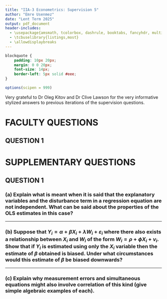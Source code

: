 ```yaml
---
title: "IIA-3 Econometrics: Supervision 5"
author: "Emre Usenmez"
date: "Lent Term 2025"
output: pdf_document
header-includes: 
  - \usepackage{amsmath, tcolorbox, dashrule, booktabs, fancyhdr, multirow}
  - \tcbuselibrary{listings,most}
  - \allowdisplaybreaks
---
```


<!-- This comment will not be displayed in the output. Below change to CSS style is to ensure the blocktexts are in the same form size as the rest of the text.-->

```css
blockquote {
    padding: 10px 20px;
    margin: 0 0 20px;
    font-size: 14px;
    border-left: 5px solid #eee;
}
```

<!-- below ensures the output are not presented in Scientific mode (e.g. 0.023+e4) but regular decimals -->
```r
options(scipen = 999)
```


\pagestyle{fancy}
\fancyhead[L]{2024-25 Part IIA Paper 3}
\fancyhead[R]{Supervision 4 Solutions}
\fancyfoot[L]{Gonville \& Caius}
\fancyfoot[R]{Emre Usenmez}


\textbf{\underline{Topics Covered}}
\begin{description}
\item[Faculty Qs:] 
\item[Supplementary Qs:] Endogeneity, measurement errors; simultaneous equations;
\end{description}

\bigskip

\textbf{\underline{Related Reading:}}
\begin{description}
\item Dougherty, \textit{Introduction to Econometrics}, $5^{th}$ ed, OUP 
  \subitem Chapter 8: Stochastic Regressors and Measurement Errors 
  \subitem Chapter 9: Simultaneous Equations Estimation
\item Wooldridge J M (2021) \textit{Introductory Econometrics: A Modern Approach}, $7^{th}$ ed, 
  \subitem Cengage Chapter 9: More on Specification and Data Issues 
  \subitem Chapter 16: Simultaneous Equations Models
\item Gujarati, D N and Porter, D (2009) \textit{Basic Econometrics} $7^{th}$ International ed, McGraw Hill 
  \subitem Chapter 13: Econometric Modeling: Model Specification and Diagnostic Testing 
  \subitem Chapter 20: Simultaneous-Equation Methods
\end{description}

\bigskip

\small Very grateful to Dr Oleg Kitov and Dr Clive Lawson for the very informative stylized answers to previous iterations of the supervision questions.
\normalsize



\pagebreak

# FACULTY QUESTIONS

\bigskip\bigskip
 

## QUESTION 1






\pagebreak

# SUPPLEMENTARY QUESTIONS

\bigskip\bigskip

## QUESTION 1

### (a) Explain what is meant when it is said that the explanatory variables and the disturbance term in a regression equation are not independent. What can be said about the properties of the OLS estimates in this case?

\begin{description}
\item[Answer:] 
If the disturbance term and the explanatory variables are not independent then they are correlated. Those explanatory variables that are correlated with the error term are called \textit{endogenous variables}. 

Since unibasedness depends on $Cov(\varepsilon_i, X_i)=0$, this dependency between the error term and the explanatory variables would yield biased estimates.
\end{description}

\bigskip\bigskip
***
\bigskip\bigskip

### (b) Suppose that $Y_i = \alpha + \beta X_i + \lambda W_i + \varepsilon_i$ where there also exists a relationship between $X_i$ and $W_i$ of the form $W_i = \rho + \phi X_i + v_i$. Show that if $Y_i$ is estimated using only the $X_i$ variable then the estimate of $\beta$ obtained is biased. Under what circumstances would this estimate of $\beta$ be biased downwards?

\begin{description}
\item[Answer:] 
Let's start by substituting in the latter expression into the former:
\begin{align*}
Y_i 
  &= \alpha + \beta X_i + \lambda W_i + \varepsilon_i \\
  &= \alpha + \beta X_i + \lambda (\rho + \phi X_i + v_i) + \varepsilon_i \\
  &= (\alpha + \lambda\rho) + (\beta + \lambda\phi) X_i + (\lambda v_i + \varepsilon_i) \\
  &= \gamma_0 + \gamma_1 X_i + u_i
\end{align*}
Now notice that both $W_i$ and $u_i$ depend on $v_i$. This means the assumption of exogeneity, i.e. independence between the explanatory variable and the disturbance term, would be violated when $Y$ is regressed on $X$. As a result, $\hat{\gamma_1}$ would be \textit{inconsistent} and \textit{biased}.

To see this, start by looking at the expression for the regression coefficient $\gamma_1$
\[
\hat{\gamma_1} = \frac{\displaystyle\sum_{i=1}^n(X_i - \bar{X})(Y_i - \bar{Y})}{\displaystyle\sum_{i=1}^n(X_i - \bar{X})^2} = \gamma_1 + \frac{\displaystyle\sum_{i=1}^n(X_i - \bar{X})(u_i - \bar{u})}{\displaystyle\sum_{i=1}^n(X_i - \bar{X})^2}
\]
Since $X$ and $u$ are not distributed independently of each other, we can't summarize the distribution of the error term, or obtain an expresssion for its expected value. The most we can do is to determine how the error term would behave if the sample were very large.

However, neither the numerator nor the denominator tends to a particular limit as $n$ increases. To get around this, we can divide both the numerator and the denominator by $n$. Then the probability limit of $\hat{\gamma_1}$ as $n$ tends to infinity becomes
\begin{align*}
plim(\hat{\gamma_1}) 
  &= \gamma_1 +  \frac{plim \bigg( \displaystyle \frac{1}{n}\sum_{i=1}^n(X_i - \bar{X})(u_i - \bar{u}) \bigg)}{plim \bigg( \displaystyle \frac{1}{n}\sum_{i=1}^n(X_i - \bar{X})^2 \bigg)} \\[6pt]
  &= \gamma_1 + \frac{Cov(X, u)}{Var(X)} \\[6pt]
  &= \gamma_1 + \frac{\displaystyle Cov\bigg((\frac{W-\rho-v}{\phi}),(\lambda v+\varepsilon)\bigg)}{Var\bigg(\displaystyle\frac{W-\rho-v}{\phi}\bigg)} \\[6pt]
  &= \gamma_1 + \frac{\displaystyle Cov\bigg(\frac{W-\rho}{\phi}, \lambda v \bigg)+Cov\bigg(\frac{W-\rho}{\phi}, \varepsilon\bigg) +  Cov\bigg(\frac{-v}{\phi}, \lambda v\bigg) + Cov\bigg(\frac{-v}{\phi},\varepsilon\bigg)}{Var\bigg(\displaystyle\frac{W-\rho-v}{\phi}\bigg)}
\end{align*}
If we then assume that the error term in the original model, $\varepsilon$, is distributed independently of $W$, and the error term in the second model, $v$, is distributed independently of $W$ and $\varepsilon$, then the first, second and fourth terms of the numerator are zero. Then
\begin{align*}
plim(\hat{\gamma_1})
  &= \gamma_1 + \frac{\displaystyle 0 + 0 +  Cov\bigg(\frac{-v}{\phi}, \lambda v\bigg) + 0}{Var\bigg(\displaystyle\frac{W-\rho-v}{\phi}\bigg)} \\[6pt]
  &= \gamma_1 + \frac{\displaystyle-\frac{\lambda}{\phi}Var(v)}{Var\bigg(\displaystyle\frac{W - \rho}{\phi}\bigg) + Var\bigg(\frac{-v}{\phi}\bigg) + 2Cov\bigg(\frac{W - \rho}{\phi},\frac{-v}{\phi}\bigg)} \\[6pt]
  &= \gamma_1 + \frac{\displaystyle-\frac{\lambda}{\phi}Var(v)}{\displaystyle\frac{1}{\phi^2}Var(W) + \frac{1}{\phi^2} Var(v) + 0} \\[6pt]
  &= \gamma_1 - \lambda\phi \frac{Var(v)}{Var(W)+Var(v)}
\end{align*}
Thus $\hat{\gamma_1}$ is subject to bias whereby the bias is negative if $\lambda\phi$ is positive, and the bias is positive if $\lambda\phi$ is negative.
\end{description}




\bigskip\bigskip
***
\bigskip\bigskip

### (c) Explain why measurement errors and simultaneous equations might also involve correlation of this kind (give simple algebraic examples of each).

\begin{description}
\item[Measurement Error:] Relatively frequently in economics, the variables we use have not been measured precisely. These may be due to inaccuracies in the surveys or a data available corresponds to a slightly different concept than the variable in our model. Milton Friedman's critique of the consumption function is an example of the latter.\footnote{Firedman, M (1957) \textit{A Theory of the Consumption Function}, Princeton University Press} 

Consider the following model
\[
Y_i = \beta_0 + \beta_1 X_i + u_i
\]
where $Y_i$ is the permanent consumption expenditure,\footnote{permanent consumption expenditure is a term used by Milton Friedman to refer to the level of consumption justified by the level of permanent income. Permanent income can be thought of as a medium term income in that it is the amount that the individual can can more or less depend on for the foreseeable future.} $X_i$ current income, and $u_i$ stochastic disturbance term. 

Since $Y_i$ is not measurable because it is subjectively determined by individual's recent experience and future expectations, we can instead use an observable consumption expenditure variable $Y_i^*$ such that
\[
Y_i^* = Y_i + \varepsilon_i
\]
where $\varepsilon_i$ are the errors of measurement in $Y_i$. Therefore, we instead estimate the following:
\begin{align*}
Y_i* 
  = (\beta_0 + \beta_1 X_i + u_i) + \varepsilon_i \\
  = \beta_0 + \beta_1 X_i + (u_i + \varepsilon_i) \\
  = \beta_0 + \beta_1 X_i + v_i 
\end{align*}
where $v_i = u_i + \varepsilon_i$ is a composite error term that contains both the population error term and the measurement error term.

If the classical linear regression assumptions, specifically $\mathbb{E}(u_i) = \mathbb{E}(v_i)=0$ and $Cov(X_i, u_i)$, as well as $Cov(X_i, \varepsilon_i)$ hold true, then $\hat{\beta}_1$ will be an \underline{unbiased} estimator of the true $\beta_1$ but the variances, and therefore the standard errors, of $\beta_1$ estimated from this equation will be different because
\[
Var(\hat{\beta}_1) = \frac{Var(v)}{\sum(X_i - \bar{X})^2} = \frac{Var(u_i) + Var(\varepsilon_i)}{\sum(X_i - \bar{X})^2} \ > \ \frac{Var(u_i)}{\sum(X_i - \bar{X})^2}
\]

Therefore, if there is measurement error in the dependent variable, we will still obtain unbiased estimates of the parameters and their variances, but the estimated variances will be bigger than in the case where there are no such measurement errors.

The situation is different if there is a measurement error in the dependent variable instead. Consider again the model
\[
Y_i = \beta_0 + \beta_1 X_i + u_i
\]
but this time $Y-i$ is the \textit{current} consumption expenditure, $X_i$ is \textit{permanent} income, and $u_i$ is the stochastic disturbance term.

Since this time $X_i$ is not measurable, we can instead use an observable income variable $X_i^*$ such that
\[
X_i^* = X_i + \varepsilon_i
\]
where $\varepsilon_i$ are the errors of measurement in $X_i$. Therefore, we instead estimate the following:
\begin{align*}
Y_i 
  = \beta_0 + \beta_1 X_i + u_i \\
  = \beta_0 + \beta_1 X_i^* - \beta_1\varepsilon_i + u_i \\
  = \beta_0 + \beta_1 X_i^* + v_i 
\end{align*}
where $v_i = u_i - \beta_1\varepsilon_i$ is a composite error term that contains both the population error term and the measurement error term.

In this case, even if we assume that the assumptions $\mathbb{E}(u_i) = \mathbb{E}(v_i)=0$ and $Cov(v_i, u_i)$ hold, we cannot assume that the composite error term $v_i$ is independent of $X_i^*$ because
\begin{align*}
Cov(X_i^*, v_i) 
  = \mathbb{E}[v_i - \mathbb{E}(v_i)][X_i^*-\mathbb{E}(X_i^*)] \\
  = \mathbb{E}(u_i - \beta_1\varepsilon_i - 0)(X_i + \varepsilon_i - X_i) \\
  = \mathbb{E}(u_i - \beta_1\varepsilon_i)(\varepsilon_i) \\
  = \mathbb{E}(-\beta_1\varepsilon_i^2) \\
  = -\beta_1Var(\varepsilon_i)
\end{align*}
Thus $X_i^*$ and $v_i$ are correlated which violates the exogeneity assumption. If this assumption is violated, as shown in part(b) above, the OLS estimators are \underline{biased} and \underline{inconsistent}, meaning that they remain biased even if the sample size increases indefinitely.

\item[Simultaneous Equations:]
\end{description}
 
